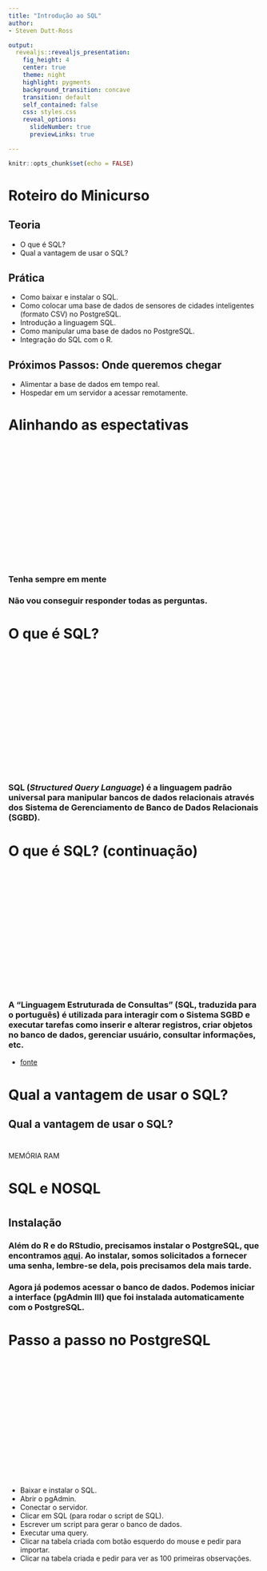 ```yaml
---
title: "Introdução ao SQL"
author: 
- Steven Dutt-Ross

output:
  revealjs::revealjs_presentation:
    fig_height: 4
    center: true
    theme: night
    highlight: pygments
    background_transition: concave
    transition: default
    self_contained: false
    css: styles.css
    reveal_options:
      slideNumber: true
      previewLinks: true

---
```



```r
knitr::opts_chunk$set(echo = FALSE)
```


# Roteiro do Minicurso

## Teoria {data-background=#23afe5} 
- O que é SQL?
- Qual a vantagem de usar o SQL?

## Prática {data-background=#168bb8}
- Como baixar e instalar o SQL.
- Como colocar uma base de dados de sensores de cidades inteligentes (formato CSV) no PostgreSQL.
- Introdução a linguagem SQL.
- Como manipular uma base de dados no PostgreSQL.
- Integração do SQL com o R.

## Próximos Passos: Onde queremos chegar {data-background=#0c7198}
- Alimentar a base de dados em tempo real.
- Hospedar em um servidor a acessar remotamente.

# Alinhando as espectativas
### <br>
### <br>
### <br>
### <br>
### <br>
### <br>
### Tenha sempre em mente 
### Não vou conseguir responder todas as perguntas.


# O que é SQL? {data-background=#0c7198}
### <br>
### <br>
### <br>
### <br>
### <br>
### <br>
### SQL (*Structured Query Language*) é a linguagem padrão universal para manipular bancos de dados relacionais através dos Sistema de Gerenciamento de Banco de Dados Relacionais (SGBD).

# O que é SQL? (continuação) {data-background=#0c7198}
### <br>
### <br>
### <br>
### <br>
### <br>
### <br>
### A "Linguagem Estruturada de Consultas" (SQL, traduzida para o português) é utilizada para interagir com o Sistema SGBD e executar tarefas como inserir e alterar registros, criar objetos no banco de dados, gerenciar usuário, consultar informações, etc.
- [fonte](https://dicasdeprogramacao.com.br/o-que-e-sql/)


#  {data-background-image="database.jpg" data-background-size="1100px" data-background-position=center} 

# Qual a vantagem de usar o SQL?  {data-background=#0c7198}

## Qual a vantagem de usar o SQL? <br> <br>  {data-background=#0c7198}

<span class="emphasized">MEMÓRIA RAM</span> 

# SQL e NOSQL

##  {data-background-image="SQL_vs_NoSQL.jpg" data-background-size="1100px" data-background-position=center} 

# {data-background-image="tela_inicial.png" data-background-size="1100px" data-background-position=center} 
<!--
# {data-background-iframe="https://www.postgresql.org/"}
-->

## Instalação
### Além do R e do RStudio, precisamos instalar o PostgreSQL, que encontramos [aqui](https://www.postgresql.org/download/windows/). Ao instalar, somos solicitados a fornecer uma senha, lembre-se dela, pois precisamos dela mais tarde. 
### Agora já podemos acessar o banco de dados. Podemos iniciar a interface (pgAdmin III) que foi instalada automaticamente com o PostgreSQL.

# Passo a passo no PostgreSQL  
### <br>
### <br>
### <br>
### <br>
### <br>
### <br>
- Baixar e instalar o SQL.
- Abrir o pgAdmin.
- Conectar o servidor.
- Clicar em SQL (para rodar o script de SQL).
- Escrever um script para gerar o banco de dados.
- Executar uma query.
- Clicar na tabela criada com botão esquerdo do mouse e pedir para importar.
- Clicar na tabela criada e pedir para ver as 100 primeiras observações.

##  {data-background-image="estrutura.png" data-background-size="1100px" data-background-position=top} 



